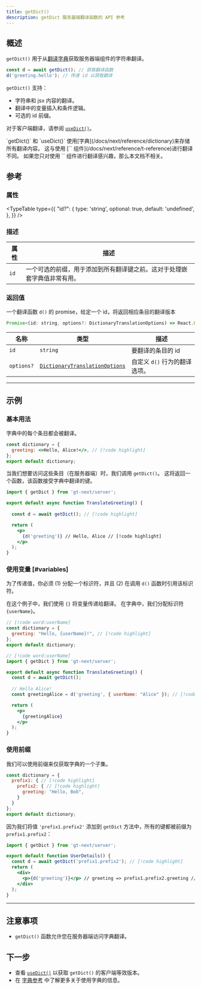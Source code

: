 ```yaml
---
title: getDict()
description: getDict 服务器端翻译函数的 API 参考
---
```


## 概述

`getDict()` 用于从[翻译字典](/docs/next/reference/dictionary)获取服务器端组件的字符串翻译。

```jsx
const d = await getDict(); // 获取翻译函数
d('greeting.hello'); // 传递 id 以获取翻译
```

`getDict()` 支持：
  * 字符串和 jsx 内容的翻译。
  * 翻译中的变量插入和条件逻辑。
  * 可选的 id 前缀。

对于客户端翻译，请参阅 [`useDict()`](/docs/next/api/dictionary/useDict)。

<Callout>
  `getDict()` 和 `useDict()` 使用[字典](/docs/next/reference/dictionary)来存储所有翻译内容。
  这与使用 [`<T>` 组件](/docs/next/reference/t-reference)进行翻译不同。
  如果您只对使用 `<T>` 组件进行翻译感兴趣，那么本文档不相关。
</Callout>

## 参考

### 属性

<TypeTable
  type={{
    "id?": {
        type: 'string',
        optional: true,
        default: 'undefined',
    },
  }}
/>

### 描述
| 属性 | 描述 |
| ---- | ----------- |
| `id` | 一个可选的前缀，用于添加到所有翻译键之前。这对于处理嵌套字典值非常有用。 |


### 返回值

一个翻译函数 `d()` 的 promise，给定一个 id，将返回相应条目的翻译版本

```jsx
Promise<(id: string, options?: DictionaryTranslationOptions) => React.ReactNode>
```

| 名称                  | 类型 | 描述                                                                 |
|-----------------------|--|-----------------------------------------------------------------------------|
| `id`             | `string` | 要翻译的条目的 id                                     |
| `options?`            | [`DictionaryTranslationOptions`](/docs/react/api/types/DictionaryTranslationOptions) | 自定义 `d()` 行为的翻译选项。 |


---

## 示例

### 基本用法
字典中的每个条目都会被翻译。

```jsx title="dictionary.jsx" copy
const dictionary = {
  greeting: <>Hello, Alice!</>, // [!code highlight]
};
export default dictionary;
```

当我们想要访问这些条目（在服务器端）时，我们调用 `getDict()`。
这将返回一个函数，该函数接受字典中翻译的键。

```jsx title="TranslateGreeting.jsx" copy
import { getDict } from 'gt-next/server';

export default async function TranslateGreeting() {
  
  const d = await getDict(); // [!code highlight]

  return (
    <p>
      {d('greeting')} // Hello, Alice // [!code highlight]
    </p>
  );
}
```

### 使用变量 [#variables]
为了传递值，你必须 (1) 分配一个标识符，并且 (2) 在调用 `d()` 函数时引用该标识符。

在这个例子中，我们使用 `{}` 将变量传递给翻译。
在字典中，我们分配标识符 `{userName}`。

```jsx title="dictionary.jsx" copy
// [!code word:userName]
const dictionary = {
  greeting: "Hello, {userName}!", // [!code highlight]
};
export default dictionary;
```

```jsx title="TranslateGreeting.jsx" copy
// [!code word:userName]
import { getDict } from 'gt-next/server';

export default async function TranslateGreeting() {
  const d = await getDict();
  
  // Hello Alice!
  const greetingAlice = d('greeting', { userName: "Alice" }); // [!code highlight]

  return (
    <p>
      {greetingAlice}
    </p>
  );
}
```

### 使用前缀
我们可以使用前缀来仅获取字典的一个子集。
```jsx  title="dictionary.jsx" copy
const dictionary = {
  prefix1: { // [!code highlight]
    prefix2: { // [!code highlight]
      greeting: "Hello, Bob",
    }
  }
};
export default dictionary;
```
因为我们将值 `'prefix1.prefix2'` 添加到 `getDict` 方法中，所有的键都被前缀为 `prefix1.prefix2`：
```jsx title="UserDetails.jsx" copy
import { getDict } from 'gt-next/server';

export default function UserDetails() {
  const d = await getDict('prefix1.prefix2'); // [!code highlight]
  return (
    <div>
      <p>{d('greeting')}</p> // greeting => prefix1.prefix2.greeting // [!code highlight]
    </div>
  );
}
```
---

## 注意事项
 * `getDict()` 函数允许您在服务器端访问字典翻译。

## 下一步
 * 查看 [`useDict()`](/docs/next/api/dictionary/useDict) 以获取 `getDict()` 的客户端等效版本。
 * 在 [字典参考](/docs/next/reference/dictionary) 中了解更多关于使用字典的信息。